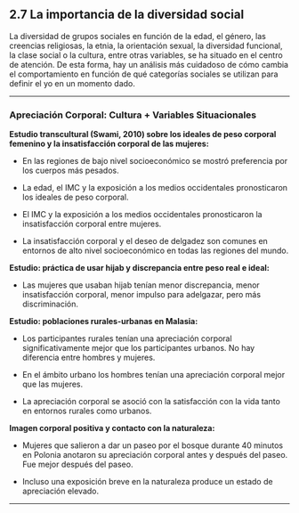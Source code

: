 ## 2.7 La importancia de la diversidad social {.unnumbered #subtema2_7}

La diversidad de grupos sociales en función de la edad, el género, las creencias religiosas, la etnia, la orientación sexual, la diversidad funcional, la clase social o la cultura, entre otras variables, se ha situado en el centro de atención. De esta forma, hay un análisis más cuidadoso de cómo cambia el comportamiento en función de qué categorías sociales se utilizan para definir el yo en un momento dado.

----------------------------------------------------------------------------------------------------------------

### Apreciación Corporal: Cultura + Variables Situacionales {.unnumbered}

**Estudio transcultural (Swami, 2010) sobre los ideales de peso corporal femenino y la insatisfacción corporal de las mujeres:**

- En las regiones de bajo nivel socioeconómico se mostró preferencia por los cuerpos más pesados.

- La edad, el IMC y la exposición a los medios occidentales pronosticaron los ideales de peso corporal.

- El IMC y la exposición a los medios occidentales pronosticaron la insatisfacción corporal entre mujeres.

- La insatisfacción corporal y el deseo de delgadez son comunes en entornos de alto nivel socioeconómico en todas las regiones del mundo.

**Estudio: práctica de usar hijab y discrepancia entre peso real e ideal:**

- Las mujeres que usaban hijab tenían menor discrepancia, menor insatisfacción corporal, menor impulso para adelgazar, pero más discriminación.

**Estudio: poblaciones rurales-urbanas en Malasia:**

- Los participantes rurales tenían una apreciación corporal significativamente mejor que los participantes urbanos. No hay diferencia entre hombres y mujeres.

- En el ámbito urbano los hombres tenían una apreciación corporal mejor que las mujeres.

- La apreciación corporal se asoció con la satisfacción con la vida tanto en entornos rurales como urbanos.

**Imagen corporal positiva y contacto con la naturaleza:**

- Mujeres que salieron a dar un paseo por el bosque durante 40 minutos en Polonia anotaron su apreciación corporal antes y después del paseo. Fue mejor después del paseo.

- Incluso una exposición breve en la naturaleza produce un estado de apreciación elevado.


----------------------------------------------------------------------------------------------------------------
